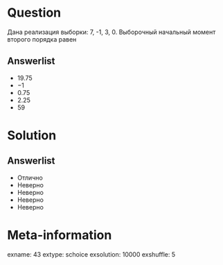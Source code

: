 Question
========
Дана реализация выборки: 7, -1, 3, 0. Выборочный начальный момент второго порядка равен

Answerlist
----------
*  $19.75$
*  $-1$
*  $0.75$
*  $2.25$
*  $59$

Solution
========

Answerlist
----------
*  Отлично
*  Неверно
*  Неверно
*  Неверно
*  Неверно

Meta-information
================
exname: 43
extype: schoice
exsolution: 10000
exshuffle: 5
